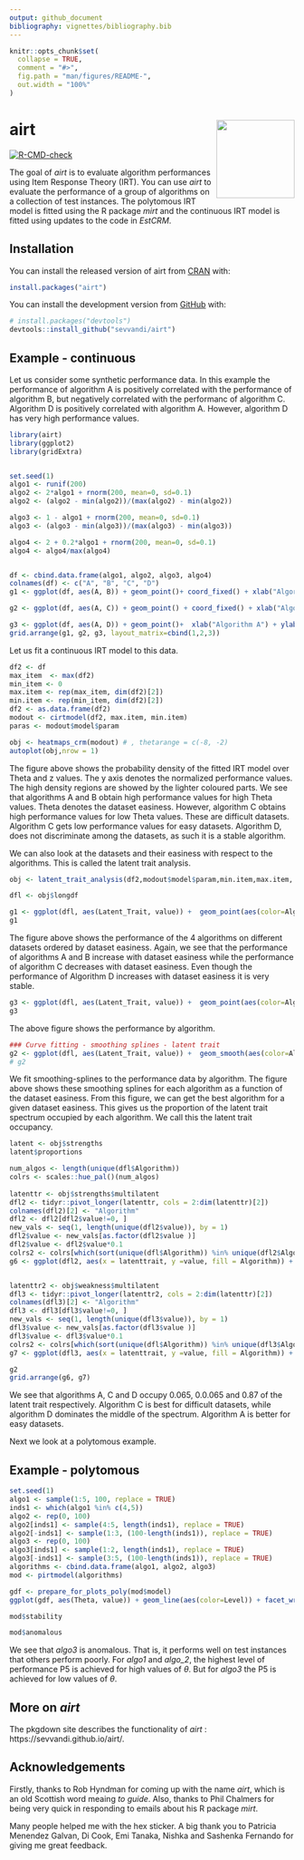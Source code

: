 ```yaml
---
output: github_document
bibliography: vignettes/bibliography.bib
---
```


<!-- README.md is generated from README.Rmd. Please edit that file -->

```r
knitr::opts_chunk$set(
  collapse = TRUE,
  comment = "#>",
  fig.path = "man/figures/README-",
  out.width = "100%"
)
```

# airt <img src='man/figures/logo.png' align="right" height="138" />
<!-- badges: start -->
[![R-CMD-check](https://github.com/sevvandi/airt/workflows/R-CMD-check/badge.svg)](https://github.com/sevvandi/airt/actions)
<!-- badges: end -->


The goal of _airt_ is to evaluate algorithm performances using Item Response Theory (IRT). You can use _airt_ to evaluate the performance of a group of algorithms on a collection of test instances.  The polytomous IRT model is fitted using the R package _mirt_ and the continuous IRT model is fitted using updates to the code in _EstCRM_.  

## Installation

You can install the released version of airt from [CRAN](https://CRAN.R-project.org) with:

``` r
install.packages("airt")
```

You can install the development version from [GitHub](https://github.com/) with:

``` r
# install.packages("devtools")
devtools::install_github("sevvandi/airt")
```
## Example - continuous
Let us consider some synthetic performance data. In this example the performance of  algorithm A is positively correlated with the performance of algorithm B, but negatively correlated with the performanc of algorithm C. Algorithm D is positively correlated with algorithm A. However, algorithm D has very high performance values.
```r
library(airt)
library(ggplot2)
library(gridExtra)


set.seed(1)
algo1 <- runif(200)
algo2 <- 2*algo1 + rnorm(200, mean=0, sd=0.1)
algo2 <- (algo2 - min(algo2))/(max(algo2) - min(algo2))

algo3 <- 1 - algo1 + rnorm(200, mean=0, sd=0.1)
algo3 <- (algo3 - min(algo3))/(max(algo3) - min(algo3))

algo4 <- 2 + 0.2*algo1 + rnorm(200, mean=0, sd=0.1)
algo4 <- algo4/max(algo4)


df <- cbind.data.frame(algo1, algo2, algo3, algo4)
colnames(df) <- c("A", "B", "C", "D")
g1 <- ggplot(df, aes(A, B)) + geom_point()+ coord_fixed() + xlab("Algorithm A") + ylab("Algorithm B") + theme_bw()

g2 <- ggplot(df, aes(A, C)) + geom_point() + coord_fixed() + xlab("Algorithm A") + ylab("Algorithm C")  + theme_bw()

g3 <- ggplot(df, aes(A, D)) + geom_point()+  xlab("Algorithm A") + ylab("Algorithm D") + coord_fixed() + ylim(0,1) + theme_bw()
grid.arrange(g1, g2, g3, layout_matrix=cbind(1,2,3))
```

Let us fit a continuous IRT model to this data. 
```r
df2 <- df
max_item  <- max(df2)
min_item <- 0
max.item <- rep(max_item, dim(df2)[2])
min.item <- rep(min_item, dim(df2)[2])
df2 <- as.data.frame(df2)
modout <- cirtmodel(df2, max.item, min.item)
paras <- modout$model$param

obj <- heatmaps_crm(modout) # , thetarange = c(-8, -2)
autoplot(obj,nrow = 1)
```

The figure above shows the probability density of the fitted IRT model over Theta and z values. The y axis denotes the normalized performance values.  The high density regions are showed by the lighter coloured parts. We see that algorithms A and B obtain high performance values for high Theta values. Theta denotes the dataset easiness. However, algorithm C obtains high performance values for low Theta values. These are difficult datasets. Algorithm C gets low performance values for easy datasets. Algorithm D, does not discriminate among the datasets, as such it is a stable algorithm. 

We can also look at the datasets and their easiness with respect to the algorithms. This is called the latent trait analysis. 
```r

obj <- latent_trait_analysis(df2,modout$model$param,min.item,max.item, epsilon = 0 )

dfl <- obj$longdf

g1 <- ggplot(dfl, aes(Latent_Trait, value)) +  geom_point(aes(color=Algorithm)) + xlab("Latent Trait (Dataset Easiness)") + ylab("Performance")  + theme_bw() 
g1
```

The figure above shows the performance of the 4 algorithms on different datasets ordered by dataset easiness. Again, we see that the performance of algorithms A and B increase with dataset easiness while the performance of algorithm C decreases with dataset easiness. Even though  the performance of Algorithm D increases with dataset easiness it is very stable. 

```r

g3 <- ggplot(dfl, aes(Latent_Trait, value)) +  geom_point(aes(color=Algorithm)) + xlab("Latent Trait (Dataset Easiness)") + facet_wrap(~Algorithm, nrow=2) + coord_fixed(ratio=6) + ylab("Performance") + theme_bw() 
g3

```

The above figure shows the performance by algorithm. 

```r

### Curve fitting - smoothing splines - latent trait
g2 <- ggplot(dfl, aes(Latent_Trait, value)) +  geom_smooth(aes(color=Algorithm), se = FALSE, method = "gam", formula = y ~s(x, bs="cs"))+  xlab("Latent Trait (Dataset Easiness)") + ylab("Performance")  + theme_bw()  +theme(legend.position="bottom", legend.box = "horizontal")
# g2
```
We fit smoothing-splines to the performance data by algorithm. The figure above shows these smoothing splines for each algorithm as a function of the dataset easiness. From this figure, we can get the best algorithm for a given dataset easiness. This gives us the proportion of the latent trait spectrum occupied by each algorithm. We call this the latent trait occupancy. 

```r
latent <- obj$strengths
latent$proportions

num_algos <- length(unique(dfl$Algorithm))
colrs <- scales::hue_pal()(num_algos)
 
latenttr <- obj$strengths$multilatent
dfl2 <- tidyr::pivot_longer(latenttr, cols = 2:dim(latenttr)[2])
colnames(dfl2)[2] <- "Algorithm"
dfl2 <- dfl2[dfl2$value!=0, ]
new_vals <- seq(1, length(unique(dfl2$value)), by = 1)
dfl2$value <- new_vals[as.factor(dfl2$value )]
dfl2$value <- dfl2$value*0.1
colrs2 <- colrs[which(sort(unique(dfl$Algorithm)) %in% unique(dfl2$Algorithm))]
g6 <- ggplot(dfl2, aes(x = latenttrait, y =value, fill = Algorithm)) + geom_tile() + theme(axis.title.y=element_blank(), axis.text.y=element_blank(),axis.ticks.y=element_blank())  + scale_fill_manual(values = colrs2) +  ggtitle("Algorithm Strengths") +  coord_fixed(ratio=1)


latenttr2 <- obj$weakness$multilatent
dfl3 <- tidyr::pivot_longer(latenttr2, cols = 2:dim(latenttr)[2])
colnames(dfl3)[2] <- "Algorithm"
dfl3 <- dfl3[dfl3$value!=0, ]
new_vals <- seq(1, length(unique(dfl3$value)), by = 1)
dfl3$value <- new_vals[as.factor(dfl3$value )]
dfl3$value <- dfl3$value*0.1
colrs2 <- colrs[which(sort(unique(dfl$Algorithm)) %in% unique(dfl3$Algorithm))]
g7 <- ggplot(dfl3, aes(x = latenttrait, y =value, fill = Algorithm)) + geom_tile() + theme(axis.title.y=element_blank(), axis.text.y=element_blank(),axis.ticks.y=element_blank()) +  scale_fill_manual(values = colrs2)  + ggtitle("Algorithm Weaknesses") +  coord_fixed(ratio=1)

g2
grid.arrange(g6, g7)

```
We see that algorithms A, C and D occupy 0.065, 0.0.065 and 0.87 of the latent trait respectively. Algorithm C is best for difficult datasets, while algorithm D dominates the middle of the spectrum. Algorithm A is better for easy datasets. 

Next we look at a polytomous example. 

## Example - polytomous
```r
set.seed(1)
algo1 <- sample(1:5, 100, replace = TRUE)
inds1 <- which(algo1 %in% c(4,5))
algo2 <- rep(0, 100)
algo2[inds1] <- sample(4:5, length(inds1), replace = TRUE)
algo2[-inds1] <- sample(1:3, (100-length(inds1)), replace = TRUE)
algo3 <- rep(0, 100)
algo3[inds1] <- sample(1:2, length(inds1), replace = TRUE)
algo3[-inds1] <- sample(3:5, (100-length(inds1)), replace = TRUE)
algorithms <- cbind.data.frame(algo1, algo2, algo3)
mod <- pirtmodel(algorithms)

gdf <- prepare_for_plots_poly(mod$model)
ggplot(gdf, aes(Theta, value)) + geom_line(aes(color=Level)) + facet_wrap(.~Algorithm) + ylab("Probability") + ggtitle("Algorithm Trace Lines") + theme_bw()

mod$stability

mod$anomalous
```
We see that _algo3_ is anomalous. That is, it performs well on test instances that others perform poorly. For _algo1_ and _algo_2_,  the highest level of performance P5 is achieved for high values of $\theta$. But for _algo3_ the P5 is achieved for low values of $\theta$.  


## More on _airt_
The pkgdown site describes the functionality of _airt_ : https://sevvandi.github.io/airt/.

## Acknowledgements
Firstly, thanks to Rob Hyndman for coming up with the name _airt_, which is an old Scottish word meaing _to guide_. Also, thanks to Phil Chalmers for being very quick in responding to emails about his R package _mirt_. 

Many people helped me with the hex sticker. A big thank you to Patricia Menendez Galvan, Di Cook,  Emi Tanaka, Nishka and Sashenka Fernando for giving me great feedback. 
